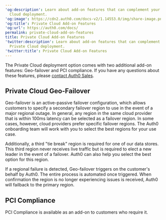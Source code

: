 ---
'og:description': Learn about add-on features that can complement your Auth0 Private
  Cloud deployment.
'og:image': https://cdn2.auth0.com/docs-v2/1.14553.0/img/share-image.png
'og:title': Private Cloud Add-on Features
'og:url': https://auth0.com/docs/
permalink: private-cloud-add-on-features
title: Private Cloud Add-on Features
'twitter:description': Learn about add-on features that can complement your Auth0
  Private Cloud deployment.
'twitter:title': Private Cloud Add-on Features
---
The Private Cloud deployment option comes with two additional add-on features: Geo-failover and PCI compliance. If you have any questions about these features, please [contact Auth0 Sales](https://auth0.com/get-started?place=documentation%20post&type=link&text=contact%20auth0%20sales).

## Private Cloud Geo-Failover

Geo-failover is an active-passive failover configuration, which allows customers to specify a secondary failover region to use in the event of a major regional outage. In general, any region in the same cloud provider that is within 100ms latency can be selected as a failover region. In some cases, however, cloud providers prefer specific failover regions. The Auth0 onboarding team will work with you to select the best regions for your use case.

Additionally, a third "tie break" region is required for one of our data stores. This third region never receives live traffic but is required to elect a new leader in the event of a failover. Auth0 can also help you select the best option for this region.

If a regional failure is detected, Geo-failover triggers on the customer's behalf by Auth0. The entire process is automated once triggered. When confirmation the region is no longer experiencing issues is received, Auth0 will failback to the primary region.

## PCI Compliance

PCI Compliance is available as an add-on to customers who require it.